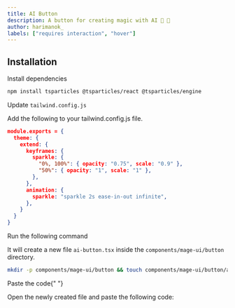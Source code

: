 ```yaml
---
title: AI Button
description: A button for creating magic with AI 🤖 🫣
author: harimanok_
labels: ["requires interaction", "hover"]
---
```


<ComponentPreview name="button-ai-button--docs" />

## Installation

<Steps>
<Step>Install dependencies</Step>

```bash
npm install tsparticles @tsparticles/react @tsparticles/engine
```

<Step>Update `tailwind.config.js`</Step>

Add the following to your tailwind.config.js file.

```json {4-12}
module.exports = {
  theme: {
    extend: {
      keyframes: {
        sparkle: {
          "0%, 100%": { opacity: "0.75", scale: "0.9" },
          "50%": { opacity: "1", scale: "1" },
        },
      },
      animation: {
        sparkle: "sparkle 2s ease-in-out infinite",
      },
    }
  }
}
```

<Step>Run the following command</Step>

It will create a new file `ai-button.tsx` inside the `components/mage-ui/button` directory.

```bash
mkdir -p components/mage-ui/button && touch components/mage-ui/button/ai-button.tsx
```

<Step>Paste the code</Step>{" "}

Open the newly created file and paste the following code:

```jsx file=<rootDir>/mage-ui/button/ai-button.tsx

```

</Steps>
